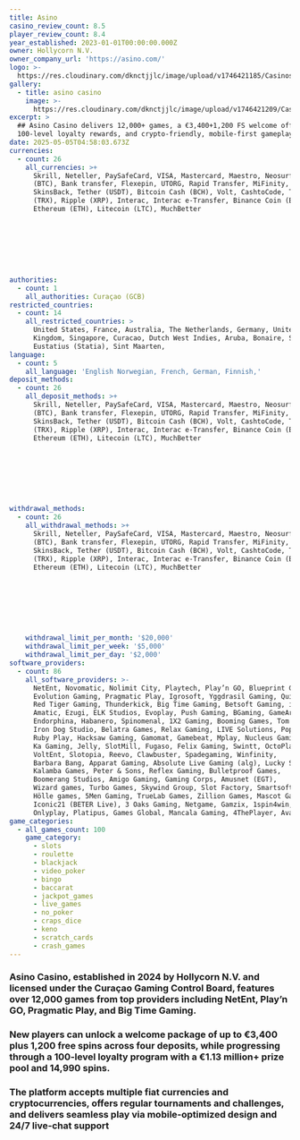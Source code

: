 ```yaml
---
title: Asino
casino_review_count: 8.5
player_review_count: 8.4
year_established: 2023-01-01T00:00:00.000Z
owner: Hollycorn N.V.
owner_company_url: 'https://asino.com/'
logo: >-
  https://res.cloudinary.com/dknctjjlc/image/upload/v1746421185/Casinos/Asino/Screenshot_2025-05-05_at_7.59.23_emvht6.png
gallery:
  - title: asino casino
    image: >-
      https://res.cloudinary.com/dknctjjlc/image/upload/v1746421209/Casinos/Asino/Screenshot_2025-05-05_at_7.59.58_klgsyk.png
excerpt: >
  ## Asino Casino delivers 12,000+ games, a €3,400+1,200 FS welcome offer,
  100‑level loyalty rewards, and crypto‑friendly, mobile‑first gameplay.
date: 2025-05-05T04:58:03.673Z
currencies:
  - count: 26
    all_currencies: >+
      Skrill, Neteller, PaySafeCard, VISA, Mastercard, Maestro, Neosurf, Bitcoin
      (BTC), Bank transfer, Flexepin, UTORG, Rapid Transfer, MiFinity,
      SkinsBack, Tether (USDT), Bitcoin Cash (BCH), Volt, CashtoCode, Tron
      (TRX), Ripple (XRP), Interac, Interac e‑Transfer, Binance Coin (BNB),
      Ethereum (ETH), Litecoin (LTC), MuchBetter








authorities:
  - count: 1
    all_authorities: Curaçao (GCB)
restricted_countries:
  - count: 14
    all_restricted_countries: >
      United States, France, Australia, The Netherlands, Germany, United
      Kingdom, Singapore, Curacao, Dutch West Indies, Aruba, Bonaire, Saba, Sint
      Eustatius (Statia), Sint Maarten,
language:
  - count: 5
    all_language: 'English Norwegian, French, German, Finnish,'
deposit_methods:
  - count: 26
    all_deposit_methods: >+
      Skrill, Neteller, PaySafeCard, VISA, Mastercard, Maestro, Neosurf, Bitcoin
      (BTC), Bank transfer, Flexepin, UTORG, Rapid Transfer, MiFinity,
      SkinsBack, Tether (USDT), Bitcoin Cash (BCH), Volt, CashtoCode, Tron
      (TRX), Ripple (XRP), Interac, Interac e‑Transfer, Binance Coin (BNB),
      Ethereum (ETH), Litecoin (LTC), MuchBetter








withdrawal_methods:
  - count: 26
    all_withdrawal_methods: >+
      Skrill, Neteller, PaySafeCard, VISA, Mastercard, Maestro, Neosurf, Bitcoin
      (BTC), Bank transfer, Flexepin, UTORG, Rapid Transfer, MiFinity,
      SkinsBack, Tether (USDT), Bitcoin Cash (BCH), Volt, CashtoCode, Tron
      (TRX), Ripple (XRP), Interac, Interac e‑Transfer, Binance Coin (BNB),
      Ethereum (ETH), Litecoin (LTC), MuchBetter








    withdrawal_limit_per_month: '$20,000'
    withdrawal_limit_per_week: '$5,000'
    withdrawal_limit_per_day: '$2,000'
software_providers:
  - count: 86
    all_software_providers: >-
      NetEnt, Novomatic, Nolimit City, Playtech, Play’n GO, Blueprint Gaming,
      Evolution Gaming, Pragmatic Play, Igrosoft, Yggdrasil Gaming, Quickspin,
      Red Tiger Gaming, Thunderkick, Big Time Gaming, Betsoft Gaming, iSoftBet,
      Amatic, Ezugi, ELK Studios, Evoplay, Push Gaming, BGaming, GameArt,
      Endorphina, Habanero, Spinomenal, 1X2 Gaming, Booming Games, Tom Horn,
      Iron Dog Studio, Belatra Games, Relax Gaming, LIVE Solutions, Popiplay,
      Ruby Play, Hacksaw Gaming, Gamomat, Gamebeat, Mplay, Nucleus Gaming,
      Ka Gaming, Jelly, SlotMill, Fugaso, Felix Gaming, Swintt, OctoPlay,
      VoltEnt, Slotopia, Reevo, Clawbuster, Spadegaming, Winfinity,
      Barbara Bang, Apparat Gaming, Absolute Live Gaming (alg), Lucky Streak,
      Kalamba Games, Peter & Sons, Reflex Gaming, Bulletproof Games,
      Boomerang Studios, Amigo Gaming, Gaming Corps, Amusnet (EGT),
      Wizard games, Turbo Games, Skywind Group, Slot Factory, Smartsoft Gaming,
      Hölle games, 5Men Gaming, TrueLab Games, Zillion Games, Mascot Gaming,
      Iconic21 (BETER Live), 3 Oaks Gaming, Netgame, Gamzix, 1spin4win,
      Onlyplay, Platipus, Games Global, Mancala Gaming, 4ThePlayer, AvatarUX
game_categories:
  - all_games_count: 100
    game_category:
      - slots
      - roulette
      - blackjack
      - video_poker
      - bingo
      - baccarat
      - jackpot_games
      - live_games
      - no_poker
      - craps_dice
      - keno
      - scratch_cards
      - crash_games
---
```


### Asino Casino, established in 2024 by Hollycorn N.V. and licensed under the Curaçao Gaming Control Board, features over 12,000 games from top providers including NetEnt, Play’n GO, Pragmatic Play, and Big Time Gaming. 

### New players can unlock a welcome package of up to €3,400 plus 1,200 free spins across four deposits, while progressing through a 100‑level loyalty program with a €1.13 million+ prize pool and 14,990 spins. 

### The platform accepts multiple fiat currencies and cryptocurrencies, offers regular tournaments and challenges, and delivers seamless play via mobile‑optimized design and 24/7 live‑chat support
